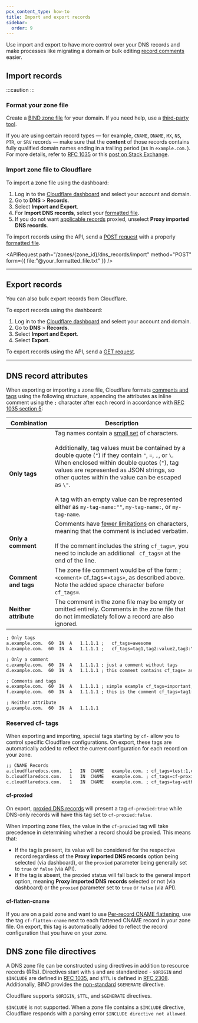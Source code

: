 ```yaml
---
pcx_content_type: how-to
title: Import and export records
sidebar:
  order: 9
---
```



Use import and export to have more control over your DNS records and make processes like migrating a domain or bulk editing [record comments](/dns/manage-dns-records/reference/record-attributes/) easier.

## Import records

:::caution
 <Render file="zone-file-size-limit" />
:::

### Format your zone file

Create a [BIND zone file](https://en.wikipedia.org/wiki/Zone_file) for your domain. If you need help, use a [third-party tool](https://pgl.yoyo.org/as/bind-zone-file-creator.php).

If you are using certain record types — for example, `CNAME`, `DNAME`, `MX`, `NS`, `PTR`, or `SRV` records — make sure that the **content** of those records contains fully qualified domain names ending in a trailing period (as in `example.com.`). For more details, refer to [RFC 1035](https://www.rfc-editor.org/rfc/rfc1035#section-5.1) or this [post on Stack Exchange](https://superuser.com/questions/348282/fqdn-format-in-bind-zone#348284).

### Import zone file to Cloudflare

<Tabs syncKey="dashPlusAPI"> <TabItem label="Dashboard">

To import a zone file using the dashboard:

1. Log in to the [Cloudflare dashboard](https://dash.cloudflare.com) and select your account and domain.
2. Go to **DNS** > **Records**.
3. Select **Import and Export**.
4. For **Import DNS records**, select your [formatted file](#format-your-zone-file).
5. If you do not want [applicable records](/dns/proxy-status/) proxied, unselect **Proxy imported DNS records**.

</TabItem> <TabItem label="API">

To import records using the API, send a [POST request](/api/resources/dns/subresources/records/methods/import/) with a properly [formatted file](#format-your-zone-file).

<APIRequest
  path="/zones/{zone_id}/dns_records/import"
	method="POST"
	form={{
		file:"@your_formatted_file.txt"
	}}
/>

</TabItem> </Tabs>

---

## Export records

You can also bulk export records from Cloudflare.

<Tabs syncKey="dashPlusAPI"> <TabItem label="Dashboard">

To export records using the dashboard:

1. Log in to the [Cloudflare dashboard](https://dash.cloudflare.com) and select your account and domain.
2. Go to **DNS** > **Records**.
3. Select **Import and Export**.
4. Select **Export**.

</TabItem> <TabItem label="API">

To export records using the API, send a [GET request](/api/resources/dns/subresources/records/methods/export/).

<APIRequest
  path="/zones/{zone_id}/dns_records/export"
	method="GET"
/>

</TabItem> </Tabs>

---

## DNS record attributes

When exporting or importing a zone file, Cloudflare formats [comments and tags](/dns/manage-dns-records/reference/record-attributes/) using the following structure, appending the attributes as inline comment using the `;` character after each record in accordance with [RFC 1035 section 5](https://datatracker.ietf.org/doc/html/rfc1035#section-5-1):

| Combination           | Description                                                                                                                                                                                                                                                                                                                                                                                                                                                                                     |
| --------------------- | ----------------------------------------------------------------------------------------------------------------------------------------------------------------------------------------------------------------------------------------------------------------------------------------------------------------------------------------------------------------------------------------------------------------------------------------------------------------------------------------------- |
| **Only tags**         | Tag names contain a [small set](/dns/manage-dns-records/reference/record-attributes/#tags) of characters.<br/><br/>Additionally, tag values must be contained by a double quote (`"`) if they contain `"`, `=`, `,`, or `\`. When enclosed within double quotes (`"`), tag values are represented as JSON strings, so other quotes within the value can be escaped as `\"`.<br/><br/>A tag with an empty value can be represented either as `my-tag-name:""`, `my-tag-name:`, or `my-tag-name`. |
| **Only a comment**    | Comments have [fewer limitations](/dns/manage-dns-records/reference/record-attributes/#comments) on characters, meaning that the comment is included verbatim.<br/><br/>If the comment includes the string `cf_tags=`, you need to include an additional ` cf_tags=` at the end of the line.                                                                                                                                                                                                    |
| **Comment and tags**  | The zone file comment would be of the form ; `<comment>` cf_tags=`<tags>`, as described above. Note the added space character before `cf_tags=`.                                                                                                                                                                                                                                                                                                                                                |
| **Neither attribute** | The comment in the zone file may be empty or omitted entirely. Comments in the zone file that do not immediately follow a record are also ignored.                                                                                                                                                                                                                                                                                                                                              |

```txt title="Example zone file"
; Only tags
a.example.com.  60  IN  A   1.1.1.1 ;   cf_tags=awesome
b.example.com.  60  IN  A   1.1.1.1 ;   cf_tags=tag1,tag2:value2,tag3:"value,with,commas",tag4:"value with \"escaped\" quotation marks"

; Only a comment
c.example.com.  60  IN  A   1.1.1.1 ; just a comment without tags
d.example.com.  60  IN  A   1.1.1.1 ; this comment contains cf_tags= as text cf_tags=

; Comments and tags
e.example.com.  60  IN  A   1.1.1.1 ; simple example cf_tags=important,ticket:THIS-12345
f.example.com.  60  IN  A   1.1.1.1 ; this is the comment cf_tags=tag1:value1,tag2:value2,tag-without-value,another-tag-without-value,tag-with-quoted-value:"because of the comma, quotes are needed"

; Neither attribute
g.example.com.  60  IN  A   1.1.1.1
```

### Reserved cf- tags

When exporting and importing, special tags starting by `cf-` allow you to control specific Cloudflare configurations. On export, these tags are automatically added to reflect the current configuration for each record on your zone.

```txt title="Records with cf- tags example"
;; CNAME Records
a.cloudflaredocs.com.	1	IN	CNAME	example.com. ; cf_tags=test:1,cf-flatten-cname
b.cloudflaredocs.com.	1	IN	CNAME	example.com. ; cf_tags=cf-proxied:false
c.cloudflaredocs.com.	1	IN	CNAME	example.com. ; cf_tags=tag-without-value,cf-proxied:true
```

#### cf-proxied

On export, [proxied DNS records](/dns/proxy-status/) will present a tag `cf-proxied:true` while DNS-only records will have this tag set to `cf-proxied:false`.

When importing zone files, the value in the `cf-proxied` tag will take precedence in determining whether a record should be proxied. This means that:

- If the tag is present, its value will be considered for the respective record regardless of the **Proxy imported DNS records** option being selected (via dashboard), or the `proxied` parameter being generally set to `true` or `false` (via API).
- If the tag is absent, the proxied status will fall back to the general import option, meaning **Proxy imported DNS records** selected or not (via dashboard)  or the `proxied` parameter set to `true` or `false` (via API).

#### cf-flatten-cname

If you are on a paid zone and want to use [Per-record CNAME flattening](/dns/cname-flattening/set-up-cname-flattening/#per-record), use the tag `cf-flatten-cname` next to each flattened CNAME record in your zone file. On export, this tag is automatically added to reflect the record configuration that you have on your zone.

## DNS zone file directives

A DNS zone file can be constructed using directives in addition to resource records (RRs). Directives start with `$` and are standardized - `$ORIGIN` and `$INCLUDE` are defined in [RFC 1035](https://www.rfc-editor.org/rfc/rfc1035#section-5.1), and `$TTL` is defined in [RFC 2308](https://www.rfc-editor.org/rfc/rfc2308). Additionally, BIND provides the [non-standard](https://bind9.readthedocs.io/en/latest/chapter3.html#bind-primary-file-extension-the-generate-directive) `$GENERATE` directive.

Cloudflare supports `$ORIGIN`, `$TTL`, and `$GENERATE` directives.

`$INCLUDE` is not supported. When a zone file contains a `$INCLUDE` directive, Cloudflare responds with a parsing error `$INCLUDE directive not allowed`.

